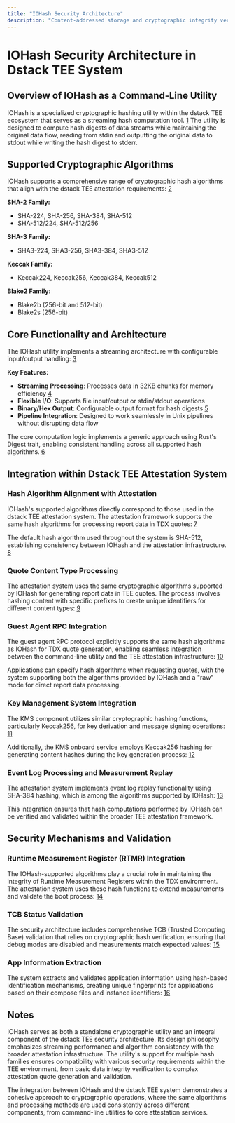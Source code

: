 ```yaml
---
title: "IOHash Security Architecture"
description: "Content-addressed storage and cryptographic integrity verification for dstack"
---
```


# IOHash Security Architecture in Dstack TEE System

## Overview of IOHash as a Command-Line Utility

IOHash is a specialized cryptographic hashing utility within the dstack TEE ecosystem that serves as a streaming hash computation tool. [1](#2-0)  The utility is designed to compute hash digests of data streams while maintaining the original data flow, reading from stdin and outputting the original data to stdout while writing the hash digest to stderr.

## Supported Cryptographic Algorithms

IOHash supports a comprehensive range of cryptographic hash algorithms that align with the dstack TEE attestation requirements: [2](#2-1) 

**SHA-2 Family:**
- SHA-224, SHA-256, SHA-384, SHA-512
- SHA-512/224, SHA-512/256

**SHA-3 Family:**
- SHA3-224, SHA3-256, SHA3-384, SHA3-512

**Keccak Family:**
- Keccak224, Keccak256, Keccak384, Keccak512

**Blake2 Family:**
- Blake2b (256-bit and 512-bit)
- Blake2s (256-bit)

## Core Functionality and Architecture

The IOHash utility implements a streaming architecture with configurable input/output handling: [3](#2-2) 

**Key Features:**
- **Streaming Processing**: Processes data in 32KB chunks for memory efficiency [4](#2-3) 
- **Flexible I/O**: Supports file input/output or stdin/stdout operations
- **Binary/Hex Output**: Configurable output format for hash digests [5](#2-4) 
- **Pipeline Integration**: Designed to work seamlessly in Unix pipelines without disrupting data flow

The core computation logic implements a generic approach using Rust's Digest trait, enabling consistent handling across all supported hash algorithms. [6](#2-5) 

## Integration within Dstack TEE Attestation System

### Hash Algorithm Alignment with Attestation

IOHash's supported algorithms directly correspond to those used in the dstack TEE attestation system. The attestation framework supports the same hash algorithms for processing report data in TDX quotes: [7](#2-6) 

The default hash algorithm used throughout the system is SHA-512, establishing consistency between IOHash and the attestation infrastructure. [8](#2-7) 

### Quote Content Type Processing

The attestation system uses the same cryptographic algorithms supported by IOHash for generating report data in TEE quotes. The process involves hashing content with specific prefixes to create unique identifiers for different content types: [9](#2-8) 

### Guest Agent RPC Integration

The guest agent RPC protocol explicitly supports the same hash algorithms as IOHash for TDX quote generation, enabling seamless integration between the command-line utility and the TEE attestation infrastructure: [10](#2-9) 

Applications can specify hash algorithms when requesting quotes, with the system supporting both the algorithms provided by IOHash and a "raw" mode for direct report data processing.

### Key Management System Integration

The KMS component utilizes similar cryptographic hashing functions, particularly Keccak256, for key derivation and message signing operations: [11](#2-10) 

Additionally, the KMS onboard service employs Keccak256 hashing for generating content hashes during the key generation process: [12](#2-11) 

### Event Log Processing and Measurement Replay

The attestation system implements event log replay functionality using SHA-384 hashing, which is among the algorithms supported by IOHash: [13](#2-12) 

This integration ensures that hash computations performed by IOHash can be verified and validated within the broader TEE attestation framework.

## Security Mechanisms and Validation

### Runtime Measurement Register (RTMR) Integration

The IOHash-supported algorithms play a crucial role in maintaining the integrity of Runtime Measurement Registers within the TDX environment. The attestation system uses these hash functions to extend measurements and validate the boot process: [14](#2-13) 

### TCB Status Validation

The security architecture includes comprehensive TCB (Trusted Computing Base) validation that relies on cryptographic hash verification, ensuring that debug modes are disabled and measurements match expected values: [15](#2-14) 

### App Information Extraction

The system extracts and validates application information using hash-based identification mechanisms, creating unique fingerprints for applications based on their compose files and instance identifiers: [16](#2-15) 

## Notes

IOHash serves as both a standalone cryptographic utility and an integral component of the dstack TEE security architecture. Its design philosophy emphasizes streaming performance and algorithm consistency with the broader attestation infrastructure. The utility's support for multiple hash families ensures compatibility with various security requirements within the TEE environment, from basic data integrity verification to complex attestation quote generation and validation.

The integration between IOHash and the dstack TEE system demonstrates a cohesive approach to cryptographic operations, where the same algorithms and processing methods are used consistently across different components, from command-line utilities to core attestation services.
